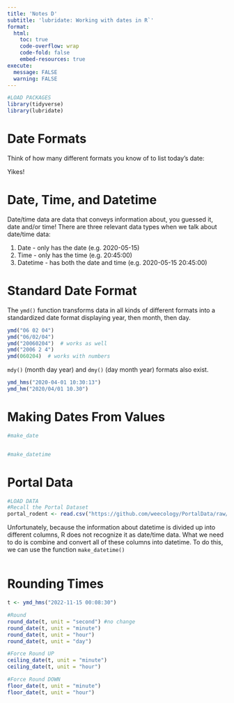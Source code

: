```yaml
---
title: 'Notes D'
subtitle: 'lubridate: Working with dates in R`'
format:
  html:
    toc: true
    code-overflow: wrap
    code-fold: false
    embed-resources: true
execute: 
  message: FALSE
  warning: FALSE
---
```


```r
#LOAD PACKAGES 
library(tidyverse)
library(lubridate)
```

# Date Formats

Think of how many different formats you know of to list today's date: 


Yikes! 

# Date, Time, and Datetime

Date/time data are data that conveys information about, you guessed it, date and/or time! There are three relevant data types when we talk about date/time data:

1. Date - only has the date (e.g. 2020-05-15) 
2. Time - only has the time (e.g. 20:45:00) 
3. Datetime - has both the date and time (e.g. 2020-05-15 20:45:00)

# Standard Date Format

The `ymd()` function transforms data in all kinds of different formats into a standardized date format displaying year, then month, then day. 

```r
ymd("06 02 04")
ymd("06/02/04")
ymd("20060204")  # works as well
ymd("2006 2 4")
ymd(060204)  # works with numbers
```

`mdy()` (month day year) and `dmy()` (day month year) formats also exist. 

```r
ymd_hms("2020-04-01 10:30:13")
ymd_hm("2020/04/01 10.30")
```

# Making Dates From Values

```r
#make_date


#make_datetime

```

# Portal Data

```r
#LOAD DATA
#Recall the Portal Dataset
portal_rodent <- read.csv("https://github.com/weecology/PortalData/raw/main/Rodents/Portal_rodent.csv")
```

Unfortunately, because the information about datetime is divided up into different columns, R does not recognize it as date/time data. What we need to do is combine and convert all of these columns into datetime. To do this, we can use the function `make_datetime()`

```r

```



# Rounding Times

```r
t <- ymd_hms("2022-11-15 00:08:30")
```

```r
#Round
round_date(t, unit = "second") #no change
round_date(t, unit = "minute")
round_date(t, unit = "hour")
round_date(t, unit = "day")
```


```r
#Force Round UP
ceiling_date(t, unit = "minute")
ceiling_date(t, unit = "hour")
```

```r
#Force Round DOWN
floor_date(t, unit = "minute")
floor_date(t, unit = "hour")
```




